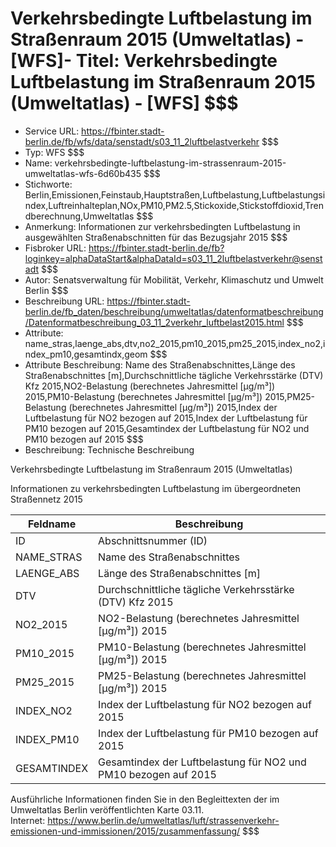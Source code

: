 # Verkehrsbedingte Luftbelastung im Straßenraum 2015 (Umweltatlas) - [WFS]- Titel: Verkehrsbedingte Luftbelastung im Straßenraum 2015 (Umweltatlas) - [WFS] $$$
- Service URL: https://fbinter.stadt-berlin.de/fb/wfs/data/senstadt/s03_11_2luftbelastverkehr $$$
- Typ: WFS $$$
- Name: verkehrsbedingte-luftbelastung-im-strassenraum-2015-umweltatlas-wfs-6d60b435 $$$
- Stichworte: Berlin,Emissionen,Feinstaub,Hauptstraßen,Luftbelastung,Luftbelastungsindex,Luftreinhalteplan,NOx,PM10,PM2.5,Stickoxide,Stickstoffdioxid,Trendberechnung,Umweltatlas $$$
- Anmerkung: Informationen zur verkehrsbedingten Luftbelastung in ausgewählten Straßenabschnitten für das Bezugsjahr 2015 $$$
- Fisbroker URL: https://fbinter.stadt-berlin.de/fb?loginkey=alphaDataStart&alphaDataId=s03_11_2luftbelastverkehr@senstadt $$$
- Autor: Senatsverwaltung für Mobilität, Verkehr, Klimaschutz und Umwelt Berlin $$$
- Beschreibung URL: https://fbinter.stadt-berlin.de/fb_daten/beschreibung/umweltatlas/datenformatbeschreibung/Datenformatbeschreibung_03_11_2verkehr_luftbelast2015.html $$$
- Attribute: name_stras,laenge_abs,dtv,no2_2015,pm10_2015,pm25_2015,index_no2,index_pm10,gesamtindx,geom $$$
- Attribute Beschreibung: Name des Straßenabschnittes,Länge des Straßenabschnittes [m],Durchschnittliche tägliche Verkehrsstärke (DTV) Kfz 2015,NO2-Belastung (berechnetes Jahresmittel [µg/m³]) 2015,PM10-Belastung (berechnetes Jahresmittel [µg/m³]) 2015,PM25-Belastung (berechnetes Jahresmittel [µg/m³]) 2015,Index der Luftbelastung für NO2 bezogen auf 2015,Index der Luftbelastung für PM10 bezogen auf 2015,Gesamtindex der Luftbelastung für NO2 und PM10 bezogen auf 2015 $$$
- Beschreibung: Technische Beschreibung 

Verkehrsbedingte Luftbelastung im Straßenraum 2015 (Umweltatlas)

Informationen zu verkehrsbedingten Luftbelastung im übergeordneten Straßennetz 2015

| Feldname    | Beschreibung                                                    |
| ----------- | --------------------------------------------------------------- |
| ID          | Abschnittsnummer (ID)                                           |
| NAME\_STRAS | Name des Straßenabschnittes                                     |
| LAENGE\_ABS | Länge des Straßenabschnittes \[m\]                              |
| DTV         | Durchschnittliche tägliche Verkehrsstärke (DTV) Kfz 2015        |
| NO2\_2015   | NO2-Belastung (berechnetes Jahresmittel \[µg/m³\]) 2015         |
| PM10\_2015  | PM10-Belastung (berechnetes Jahresmittel \[µg/m³\]) 2015        |
| PM25\_2015  | PM25-Belastung (berechnetes Jahresmittel \[µg/m³\]) 2015        |
| INDEX\_NO2  | Index der Luftbelastung für NO2 bezogen auf 2015                |
| INDEX\_PM10 | Index der Luftbelastung für PM10 bezogen auf 2015               |
| GESAMTINDEX | Gesamtindex der Luftbelastung für NO2 und PM10 bezogen auf 2015 |

Ausführliche Informationen finden Sie in den Begleittexten der im Umweltatlas Berlin veröffentlichten Karte 03.11.  
Internet: https://www.berlin.de/umweltatlas/luft/strassenverkehr-emissionen-und-immissionen/2015/zusammenfassung/ $$$
